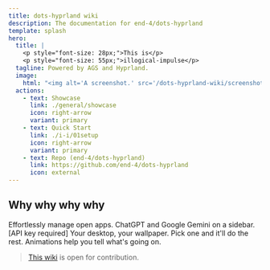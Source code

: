 ```yaml
---
title: dots-hyprland wiki
description: The documentation for end-4/dots-hyprland
template: splash
hero:
  title: |
    <p style="font-size: 28px;">This is</p>
    <p style="font-size: 55px;">illogical-impulse</p>
  tagline: Powered by AGS and Hyprland.
  image:
    html: "<img alt='A screenshot.' src='/dots-hyprland-wiki/screenshots/i-i.1.png' width='600' />"
  actions:
    - text: Showcase
      link: ./general/showcase
      icon: right-arrow
      variant: primary
    - text: Quick Start
      link: ./i-i/01setup
      icon: right-arrow
      variant: primary
    - text: Repo (end-4/dots-hyprland)
      link: https://github.com/end-4/dots-hyprland
      icon: external
---
```



## Why why why why

<CardGrid stagger>
	<Card title="Overview widget" icon="laptop">
    Effortlessly manage open apps.
	</Card>
	<Card title="AI Assisstant" icon="open-book">
    ChatGPT and Google Gemini on a sidebar. [API key required]
	</Card>
	<Card title="Auto-generated colorscheme" icon="pen">
    Your desktop, your wallpaper. Pick one and it'll do the rest.
	</Card>
	<Card title="Accessible" icon="rocket">
    Animations help you tell what's going on.
	</Card>
</CardGrid>

> [This wiki](https://github.com/end-4/dots-hyprland-wiki) is open for contribution.
